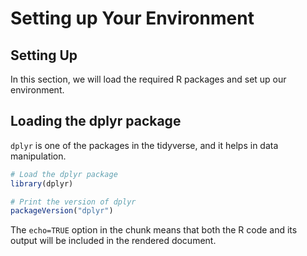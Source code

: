 # Setting up Your Environment

## Setting Up

In this section, we will load the required R packages and set up our environment.

## Loading the dplyr package

`dplyr` is one of the packages in the tidyverse, and it helps in data manipulation.

```r
# Load the dplyr package
library(dplyr)

# Print the version of dplyr
packageVersion("dplyr")
```

The `echo=TRUE` option in the chunk means that both the R code and its output will be included in the rendered document.
